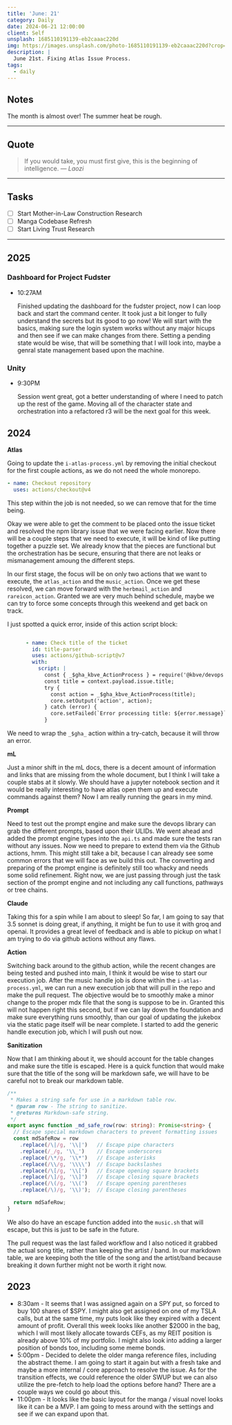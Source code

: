 ```yaml
---
title: 'June: 21'
category: Daily
date: 2024-06-21 12:00:00
client: Self
unsplash: 1685110191139-eb2caaac220d
img: https://images.unsplash.com/photo-1685110191139-eb2caaac220d?crop=entropy&cs=srgb&fm=jpg&ixid=MnwzNjM5Nzd8MHwxfHJhbmRvbXx8fHx8fHx8fDE2ODE3NDg2ODY&ixlib=rb-4.0.3&q=85
description: |
  June 21st. Fixing Atlas Issue Process.
tags:
  - daily
---
```



## Notes

The month is almost over! The summer heat be rough.

---

## Quote

> If you would take, you must first give, this is the beginning of intelligence.
> — <cite>Laozi</cite>

---

## Tasks

- [ ] Start Mother-in-Law Construction Research
- [ ] Manga Codebase Refresh
- [ ] Start Living Trust Research

---

## 2025

### Dashboard for Project Fudster

-   10:27AM

    Finished updating the dashboard for the fudster project, now I can loop back and start the command center.
    It took just a bit longer to fully understand the secrets but its good to go now!
    We will start with the basics, making sure the login system works without any major hicups and then see if we can make changes from there.
    Setting a pending state would be wise, that will be something that I will look into, maybe a genral state management based upon the machine.

### Unity

-   9:30PM

    Session went great, got a better understanding of where I need to patch up the rest of the game.
    Moving all of the character state and orchestration into a refactored r3 will be the next goal for this week.

## 2024

**Atlas**

Going to update the `i-atlas-process.yml` by removing the initial checkout for the first couple actions, as we do not need the whole monorepo.

```yaml
- name: Checkout repository
  uses: actions/checkout@v4
```

This step within the job is not needed, so we can remove that for the time being.

Okay we were able to get the comment to be placed onto the issue ticket and resolved the npm library issue that we were facing earlier.
Now there will be a couple steps that we need to execute, it will be kind of like putting together a puzzle set.
We already know that the pieces are functional but the orchestration has be secure, ensuring that there are not leaks or mismanagement amoung the different steps.

In our first stage, the focus will be on only two actions that we want to execute, the `atlas_action` and the `music_action`.
Once we get these resolved, we can move forward with the `herbmail_action` and `rareicon_action`.
Granted we are very much behind schedule, maybe we can try to force some concepts through this weekend and get back on track.

I just spotted a quick error, inside of this action script block:

```yaml

      - name: Check title of the ticket
        id: title-parser
        uses: actions/github-script@v7
        with:
          script: |
            const { _$gha_kbve_ActionProcess } = require('@kbve/devops');
            const title = context.payload.issue.title;
            try {
              const action = _$gha_kbve_ActionProcess(title);
              core.setOutput('action', action);
            } catch (error) {
              core.setFailed(`Error processing title: ${error.message}`);
            }

```

We need to wrap the `_$gha_` action within a try-catch, because it will throw an error.

**mL**

Just a minor shift in the mL docs, there is a decent amount of information and links that are missing from the whole document, but I think I will take a couple stabs at it slowly.
We should have a jupyter notebook section and it would be really interesting to have atlas open them up and execute commands against them?
Now I am really running the gears in my mind.

**Prompt**

Need to test out the prompt engine and make sure the devops library can grab the different prompts, based upon their ULIDs.
We went ahead and added the prompt engine types into the `api.ts` and made sure the tests ran without any issues.
Now we need to prepare to extend them via the Github actions, hmm.
This might still take a bit, because I can already see some common errors that we will face as we build this out.
The converting and preparing of the prompt engine is definitely still too whacky and needs some solid refinement.
Right now, we are just passing through just the task section of the prompt engine and not including any call functions, pathways or tree chains.

**Claude**

Taking this for a spin while I am about to sleep!
So far, I am going to say that 3.5 sonnet is doing great, if anything, it might be fun to use it with groq and openai.
It provides a great level of feedback and is able to pickup on what I am trying to do via github actions without any flaws.

**Action**

Switching back around to the github action, while the recent changes are being tested and pushed into main, I think it would be wise to start our execution job.
After the music handle job is done within the `i-atlas-process.yml`, we can run a new execution job that will pull in the repo and make the pull request.
The objective would be to smoothly make a minor change to the proper mdx file that the song is suppose to be in.
Granted this will not happen right this second, but if we can lay down the foundation and make sure everything runs smoothly, than our goal of updating the jukebox via the static page itself will be near complete.
I started to add the generic handle execution job, which I will push out now.

**Sanitization**

Now that I am thinking about it, we should account for the table changes and make sure the title is escaped.
Here is a quick function that would make sure that the title of the song will be markdown safe, we will have to be careful not to break our markdown table.
```ts
/**
 * Makes a string safe for use in a markdown table row.
 * @param row - The string to sanitize.
 * @returns Markdown-safe string.
 */
export async function _md_safe_row(row: string): Promise<string> {
  // Escape special markdown characters to prevent formatting issues
  const mdSafeRow = row
    .replace(/\|/g, '\\|')   // Escape pipe characters
    .replace(/_/g, '\\_')    // Escape underscores
    .replace(/\*/g, '\\*')   // Escape asterisks
    .replace(/\\/g, '\\\\')  // Escape backslashes
    .replace(/\[/g, '\\[')   // Escape opening square brackets
    .replace(/\]/g, '\\]')   // Escape closing square brackets
    .replace(/\(/g, '\\(')   // Escape opening parentheses
    .replace(/\)/g, '\\)');  // Escape closing parentheses

  return mdSafeRow;
}
```

We also do have an escape function added into the `music.sh` that will escape, but this is just to be safe in the future.

The pull request was the last failed workflow and I also noticed it grabbed the actual song title, rather than keeping the artist / band.
In our markdown table, we are keeping both the title of the song and the artist/band because breaking it down further might not be worth it right now.


<Adsense />

## 2023

- 8:30am - It seems that I was assigned again on a SPY put, so forced to buy 100 shares of $SPY. I might also get assigned on one of my TSLA calls, but at the same time, my puts look like they expired with a decent amount of profit. Overall this week looks like another $2000 in the bag, which I will most likely allocate towards CEFs, as my REIT position is already above 10% of my portfolio. I might also look into adding a larger position of bonds too, including some meme bonds.
- 5:00pm - Decided to delete the older manga reference files, including the abstract theme. I am going to start it again but with a fresh take and maybe a more internal / core approach to resolve the issue. As for the transition effects, we could reference the older SWUP but we can also utilize the pre-fetch to help load the options before hand? There are a couple ways we could go about this.
- 11:00pm - It looks like the basic layout for the manga / visual novel looks like it can be a MVP. I am going to mess around with the settings and see if we can expand upon that.
